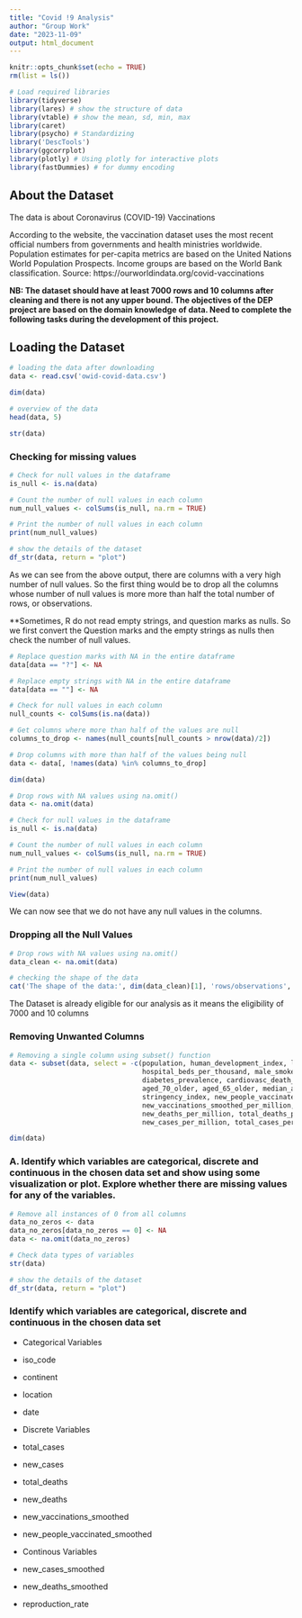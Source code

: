 ```yaml
---
title: "Covid !9 Analysis"
author: "Group Work"
date: "2023-11-09"
output: html_document
---
```


```r
knitr::opts_chunk$set(echo = TRUE)
rm(list = ls())

```



```r

# Load required libraries
library(tidyverse)
library(lares) # show the structure of data
library(vtable) # show the mean, sd, min, max
library(caret) 
library(psycho) # Standardizing
library('DescTools')
library(ggcorrplot)
library(plotly) # Using plotly for interactive plots
library(fastDummies) # for dummy encoding

```



## About the Dataset

The data is about Coronavirus (COVID-19) Vaccinations

According to the website, the vaccination dataset uses the most recent official numbers from governments and health ministries worldwide. Population estimates for per-capita metrics are based on the United Nations World Population Prospects. Income groups are based on the World Bank classification. Source: https://ourworldindata.org/covid-vaccinations


**NB: The dataset should have at least 7000 rows and 10 columns after cleaning and there is not any upper
bound. The objectives of the DEP project are based on the domain knowledge of data. Need to complete
the following tasks during the development of this project.**


## Loading the Dataset


```r

# loading the data after downloading
data <- read.csv('owid-covid-data.csv')

dim(data)

# overview of the data
head(data, 5)

str(data)

```



### Checking for missing values


```r

# Check for null values in the dataframe
is_null <- is.na(data)

# Count the number of null values in each column
num_null_values <- colSums(is_null, na.rm = TRUE)

# Print the number of null values in each column
print(num_null_values)

# show the details of the dataset
df_str(data, return = "plot")

```



As we can see from the above output, there are columns with a very high number of null values. So the first thing would be to drop all the columns whose number of null values is more more than half the total number of rows, or observations.

**Sometimes, R do not read empty strings, and question marks as nulls. So we first convert the Question marks and the empty strings as nulls then check the number of null values.



```r

# Replace question marks with NA in the entire dataframe
data[data == "?"] <- NA

# Replace empty strings with NA in the entire dataframe
data[data == ""] <- NA

# Check for null values in each column
null_counts <- colSums(is.na(data))

# Get columns where more than half of the values are null
columns_to_drop <- names(null_counts[null_counts > nrow(data)/2])

# Drop columns with more than half of the values being null
data <- data[, !names(data) %in% columns_to_drop]

dim(data)

# Drop rows with NA values using na.omit()
data <- na.omit(data)

# Check for null values in the dataframe
is_null <- is.na(data)

# Count the number of null values in each column
num_null_values <- colSums(is_null, na.rm = TRUE)

# Print the number of null values in each column
print(num_null_values)

View(data)
```


We can now see that we do not have any null values in the columns.


### Dropping all the Null Values


```r

# Drop rows with NA values using na.omit()
data_clean <- na.omit(data)

# checking the shape of the data
cat('The shape of the data:', dim(data_clean)[1], 'rows/observations', 'and', dim(data_clean)[2], 'columns')

```


The Dataset is already eligible for our analysis as it means the eligibility of 7000 and 10 columns




### Removing Unwanted Columns


```r

# Removing a single column using subset() function
data <- subset(data, select = -c(population, human_development_index, life_expectancy, 
                                 hospital_beds_per_thousand, male_smokers, female_smokers,
                                 diabetes_prevalence, cardiovasc_death_rate, gdp_per_capita,
                                 aged_70_older, aged_65_older, median_age, population_density,
                                 stringency_index, new_people_vaccinated_smoothed_per_hundred, 
                                 new_vaccinations_smoothed_per_million, new_deaths_smoothed_per_million,
                                 new_deaths_per_million, total_deaths_per_million, new_cases_smoothed_per_million,
                                 new_cases_per_million, total_cases_per_million))

dim(data)
```



### A. Identify which variables are categorical, discrete and continuous in the chosen data set and show using some visualization or plot. Explore whether there are missing values for any of the variables.



```r

# Remove all instances of 0 from all columns
data_no_zeros <- data
data_no_zeros[data_no_zeros == 0] <- NA
data <- na.omit(data_no_zeros)

# Check data types of variables
str(data)

```


```r

# show the details of the dataset
df_str(data, return = "plot")

```

### Identify which variables are categorical, discrete and continuous in the chosen data set


* Categorical Variables

- iso_code
- continent
- location
- date


* Discrete Variables

- total_cases
- new_cases
- total_deaths
- new_deaths
- new_vaccinations_smoothed 
- new_people_vaccinated_smoothed

* Continous Variables

- new_cases_smoothed
- new_deaths_smoothed
- reproduction_rate


























